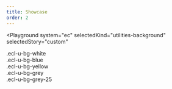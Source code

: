 ```yaml
---
title: Showcase
order: 2
---
```



<Playground
  system="ec"
  selectedKind="utilities-background"
  selectedStory="custom"
>
  <div className="ecl-u-type-m ecl-u-bg-white">.ecl-u-bg-white</div>
  <div className="ecl-u-type-m ecl-u-bg-blue ecl-u-color-white">
    .ecl-u-bg-blue
  </div>
  <div className="ecl-u-type-m ecl-u-bg-yellow">.ecl-u-bg-yellow</div>
  <div className="ecl-u-type-m ecl-u-bg-grey ecl-u-color-white">
    .ecl-u-bg-grey
  </div>
  <div className="ecl-u-type-m ecl-u-bg-grey-25">.ecl-u-bg-grey-25</div>
</Playground>
